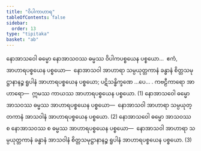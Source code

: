 ```yaml
---
title: "ဝိပါကာဟာရ"
tableOfContents: false
sidebar:
  order: 13
type: "tipitaka"
basket: "ab"
---
```



<DynamicBreadcrumb />

<Division number="32">

<Paragraph number="1053">
နောအာသဝေါ ဓမ္မော နောအာသဝဿ ဓမ္မဿ ဝိပါကပစ္စယေန ပစ္စယော…  ဧကံ, အာဟာရပစ္စယေန ပစ္စယော—  နောအာသဝါ အာဟာရာ သမ္ပယုတ္တကာနံ ခန္ဓာနံ စိတ္တသမုဋ္ဌာနာနဉ္စ ရူပါနံ အာဟာရပစ္စယေန ပစ္စယော; ပဋိသန္ဓိက္ခဏေ …ပေ… . <Emphasis>ကဗဠီကာရော အာဟာရော</Emphasis>—  ဣမဿ ကာယဿ အာဟာရပစ္စယေန ပစ္စယော. (1)
</Paragraph>

<Paragraph number="1054">
နောအာသဝေါ ဓမ္မော အာသဝဿ ဓမ္မဿ အာဟာရပစ္စယေန ပစ္စယော—  နောအာသဝါ အာဟာရာ သမ္ပယုတ္တကာနံ အာသဝါနံ အာဟာရပစ္စယေန ပစ္စယော. (2)
</Paragraph>

<Paragraph number="1055">
နောအာသဝေါ ဓမ္မော အာသဝဿ စ နောအာသဝဿ စ ဓမ္မဿ အာဟာရပစ္စယေန ပစ္စယော—  နောအာသဝါ အာဟာရာ သမ္ပယုတ္တကာနံ ခန္ဓာနံ အာသဝါနံ စိတ္တသမုဋ္ဌာနာနဉ္စ ရူပါနံ အာဟာရပစ္စယေန ပစ္စယော. (3)
</Paragraph>
</Division>